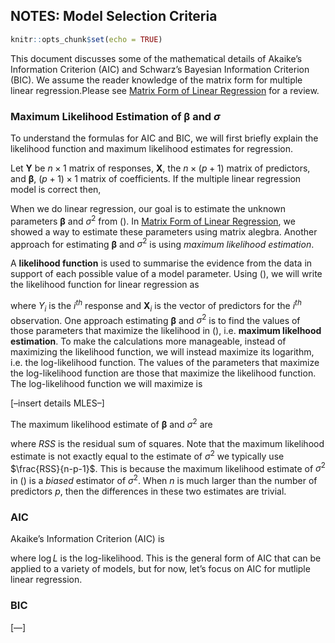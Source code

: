 ## NOTES: Model Selection Criteria

```r
knitr::opts_chunk$set(echo = TRUE)
```

This document discusses some of the mathematical details of Akaike's Information Criterion (AIC) and Schwarz's Bayesian Information Criterion (BIC).   We assume the reader knowledge of the matrix form for multiple linear regression.Please see [Matrix Form of Linear Regression](https://github.com/STA210-Sp19/supplemental-notes/blob/master/regression-basics-matrix.pdf) for a review.

### Maximum Likelihood Estimation of $\boldsymbol{\beta}$ and $\sigma$

To understand the formulas for AIC and BIC, we will first briefly explain the likelihood function and maximum likelihood estimates for regression. 

Let $\mathbf{Y}$ be $n \times 1$ matrix of responses, $\mathbf{X}$, the $n \times (p+1)$ matrix of predictors, and $\boldsymbol{\beta}$, $(p+1) \times 1$ matrix of coefficients. If the multiple linear regression model is correct then,

\begin{equation}
\label{norm-assumption}
\mathbf{Y} \sim N(\mathbf{X}\boldsymbol{\beta}, \sigma^2)
\end{equation}

When we do linear regression, our goal is to estimate the unknown parameters $\boldsymbol{\beta}$ and $\sigma^2$ from (\ref{norm-assumption}). In [Matrix Form of Linear Regression](https://github.com/STA210-Sp19/supplemental-notes/blob/master/regression-basics-matrix.pdf), we showed a way to estimate these parameters using matrix alegbra. Another approach for estimating $\boldsymbol{\beta}$ and $\sigma^2$ is using *maximum likelihood estimation*.

A **likelihood function** is used to summarise the evidence from the data in support of each possible value of a model parameter. Using (\ref{norm-assumption}), we will write the likelihood function for linear regression as

\begin{equation}
\label{lr}
L(\mathbf{X}, \mathbf{Y}|\boldsymbol{\beta}, \sigma^2) = \prod\limits_{i=1}^n (2\pi \sigma^2)^{-\frac{1}{2}} \exp\bigg\{-\frac{1}{2\sigma^2}\sum\limits_{i=1}^n(Y_i - \mathbf{X}_i \boldsymbol{\beta})^T(Y_i - \mathbf{X}_i \boldsymbol{\beta})\bigg\}
\end{equation}

where $Y_i$ is the $i^{th}$ response and $\mathbf{X}_i$ is the vector of predictors for the $i^{th}$ observation. One approach estimating $\boldsymbol{\beta}$ and $\sigma^2$ is to find the values of those parameters that maximize the likelihood in (\ref{lr}), i.e. **maximum likelhood estimation**. To make the calculations more manageable, instead of maximizing the likelihood function, we will instead maximize its logarithm, i.e. the log-likelihood function. The values of the parameters that maximize the log-likelihood function are those that maximize the likelihood function. The log-likelihood function we will maximize is 

\begin{equation}
\label{logL}
\begin{aligned}
\log L(\mathbf{X}, \mathbf{Y}|\boldsymbol{\beta}, \sigma^2) &= \sum\limits_{i=1}^n -\frac{1}{2}\log(2\pi\sigma^2) -\frac{1}{2\sigma^2}\sum\limits_{i=1}^n(Y_i - \mathbf{X}_i \boldsymbol{\beta})^T(Y_i - \mathbf{X}_i \boldsymbol{\beta}) \\[10pt]
&= -\frac{n}{2}\log(2\pi\sigma^2) - \frac{1}{2\sigma^2}(\mathbf{Y} - \mathbf{X} \boldsymbol{\beta})^T(\mathbf{Y} - \mathbf{X} \boldsymbol{\beta})\\
\end{aligned}
\end{equation}

[--insert details MLES--]

The maximum likelihood estimate of $\boldsymbol{\beta}$ and $\sigma^2$ are 

\begin{equation}
\label{mle}
\hat{\boldsymbol{\beta}} = (\mathbf{X}^T\mathbf{X})^{-1}\mathbf{X}^T\mathbf{Y} \hspace{10mm} \hat{\sigma}^2 = \frac{1}{n}(\mathbf{Y} - \mathbf{X} \boldsymbol{\beta})^T(\mathbf{Y} - \mathbf{X} \boldsymbol{\beta}) = \frac{1}{n}RSS
\end{equation}

where $RSS$ is the residual sum of squares. Note that the maximum likelihood estimate is not exactly equal to the estimate of $\sigma^2$ we typically use $\frac{RSS}{n-p-1}$. This is because the maximum likelihood estimate of $\sigma^2$ in (\ref{mle}) is a *biased* estimator of $\sigma^2$. When $n$ is much larger than the number of predictors $p$, then the differences in these two estimates are trivial. 

### AIC 

Akaike's Information Criterion (AIC) is 

\begin{equation}
\label{aic}
AIC = -2 \log L + 2(p+1)
\end{equation}

where $\log L$ is the log-likelihood. This is the general form of AIC that can be applied to a variety of models, but for now, let's focus on AIC for mutliple linear regression. 

\begin{equation}
\label{aic-reg}
\begin{aligned}
AIC &= -2 \log L + 2(p+1) \\[10pt]
&= -2\bigg[-\frac{n}{2}\log(2\pi\sigma^2) - \frac{1}{2\sigma^2}(\mathbf{Y} - \mathbf{X} \boldsymbol{\beta})^T(\mathbf{Y} - \mathbf{X} \boldsymbol{\beta})\bigg] + 2(p+1) \\[10pt]
&= n\log\big(2\pi\frac{RSS}{n}\big) + \frac{1}{RSS/n}RSS \\[10pt]
&= n\log(2\pi) + n\log(RSS) - n\log(n) + 2(p+1)
\end{aligned}
\end{equation}

### BIC 

[---]





